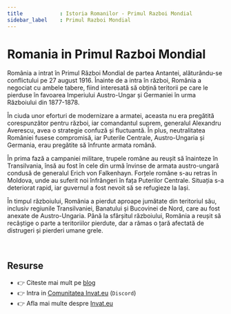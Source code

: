 ```yaml
---
title            : Istoria Romanilor - Primul Razboi Mondial
sidebar_label    : Primul Razboi Mondial
---
```


# Romania in Primul Razboi Mondial

România a intrat în Primul Război Mondial de partea Antantei, alăturându-se conflictului pe 27 august 1916. 
Înainte de a intra în război, România a negociat cu ambele tabere, fiind interesată să obțină teritorii pe care le pierduse în favoarea Imperiului Austro-Ungar și Germaniei în urma Războiului din 1877-1878.

În ciuda unor eforturi de modernizare a armatei, aceasta nu era pregătită corespunzător pentru război, iar comandantul suprem, generalul Alexandru Averescu, avea o strategie confuză și fluctuantă. 
În plus, neutralitatea României fusese compromisă, iar Puterile Centrale, Austro-Ungaria și Germania, erau pregătite să înfrunte armata română.

În prima fază a campaniei militare, trupele române au reușit să înainteze în Transilvania, însă au fost în cele din urmă învinse de armata austro-ungară condusă de generalul Erich von Falkenhayn. 
Forțele române s-au retras în Moldova, unde au suferit noi înfrângeri în fața Puterilor Centrale. Situația s-a deteriorat rapid, iar guvernul a fost nevoit să se refugieze la Iași.

În timpul războiului, România a pierdut aproape jumătate din teritoriul său, inclusiv regiunile Transilvaniei, Banatului și Bucovinei de Nord, care au fost anexate de Austro-Ungaria. 
Până la sfârșitul războiului, România a reușit să recâștige o parte a teritoriilor pierdute, dar a rămas o țară afectată de distrugeri și pierderi umane grele.

<br />

## Resurse

- 👉 Citeste mai mult pe [blog](https://www.blog.invat.eu/)
- 👉 Intra in [Comunitatea Invat.eu](https://discord.gg/uh2WWTKt) (`Discord`)  
- 👉 Afla mai multe despre [Invat.eu](/intro) 

